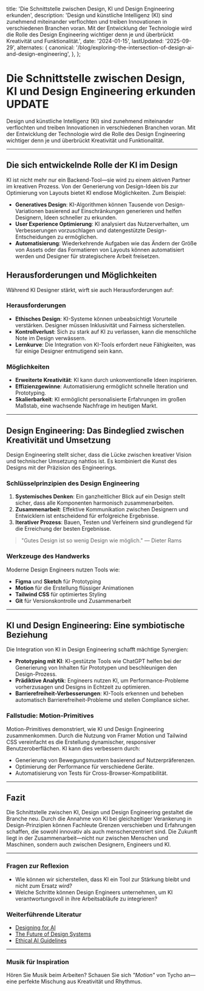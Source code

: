   title: 'Die Schnittstelle zwischen Design, KI und Design Engineering erkunden',
  description:
    'Design und künstliche Intelligenz (KI) sind zunehmend miteinander verflochten und treiben Innovationen in verschiedenen Branchen voran. Mit der Entwicklung der Technologie wird die Rolle des Design Engineering wichtiger denn je und überbrückt Kreativität und Funktionalität.',
  date: '2024-01-15',
  lastUpdated: '2025-09-29',
  alternates: {
    canonical: '/blog/exploring-the-intersection-of-design-ai-and-design-engineering',
  },
};

<Cover
  src="https://cdn.cosmos.so/affd4b79-e848-4dfd-bd42-5f2c4a847365?format=jpeg"
  alt="Image from the movie Alien - from cosmos.com"
  caption="cosmos.com"
/>

# Die Schnittstelle zwischen Design, KI und Design Engineering erkunden UPDATE

<BlogDateDisplay date="2024-01-15" lastUpdated="2025-09-29" className="mb-6" />

Design und künstliche Intelligenz (KI) sind zunehmend miteinander verflochten und treiben Innovationen in verschiedenen Branchen voran. Mit der Entwicklung der Technologie wird die Rolle des Design Engineering wichtiger denn je und überbrückt Kreativität und Funktionalität.

---

## Die sich entwickelnde Rolle der KI im Design

KI ist nicht mehr nur ein Backend-Tool—sie wird zu einem aktiven Partner im kreativen Prozess. Von der Generierung von Design-Ideen bis zur Optimierung von Layouts bietet KI endlose Möglichkeiten. Zum Beispiel:

- **Generatives Design**: KI-Algorithmen können Tausende von Design-Variationen basierend auf Einschränkungen generieren und helfen Designern, Ideen schneller zu erkunden.
- **User Experience Optimierung**: KI analysiert das Nutzerverhalten, um Verbesserungen vorzuschlagen und datengestützte Design-Entscheidungen zu ermöglichen.
- **Automatisierung**: Wiederkehrende Aufgaben wie das Ändern der Größe von Assets oder das Formatieren von Layouts können automatisiert werden und Designer für strategischere Arbeit freisetzen.

## Herausforderungen und Möglichkeiten

Während KI Designer stärkt, wirft sie auch Herausforderungen auf:

### Herausforderungen

- **Ethisches Design**: KI-Systeme können unbeabsichtigt Vorurteile verstärken. Designer müssen Inklusivität und Fairness sicherstellen.
- **Kontrollverlust**: Sich zu stark auf KI zu verlassen, kann die menschliche Note im Design verwässern.
- **Lernkurve**: Die Integration von KI-Tools erfordert neue Fähigkeiten, was für einige Designer entmutigend sein kann.

### Möglichkeiten

- **Erweiterte Kreativität**: KI kann durch unkonventionelle Ideen inspirieren.
- **Effizienzgewinne**: Automatisierung ermöglicht schnelle Iteration und Prototyping.
- **Skalierbarkeit**: KI ermöglicht personalisierte Erfahrungen im großen Maßstab, eine wachsende Nachfrage im heutigen Markt.

---

## Design Engineering: Das Bindeglied zwischen Kreativität und Umsetzung

Design Engineering stellt sicher, dass die Lücke zwischen kreativer Vision und technischer Umsetzung nahtlos ist. Es kombiniert die Kunst des Designs mit der Präzision des Engineerings.

### Schlüsselprinzipien des Design Engineering

1. **Systemisches Denken**: Ein ganzheitlicher Blick auf ein Design stellt sicher, dass alle Komponenten harmonisch zusammenarbeiten.
2. **Zusammenarbeit**: Effektive Kommunikation zwischen Designern und Entwicklern ist entscheidend für erfolgreiche Ergebnisse.
3. **Iterativer Prozess**: Bauen, Testen und Verfeinern sind grundlegend für die Erreichung der besten Ergebnisse.

> "Gutes Design ist so wenig Design wie möglich." — Dieter Rams

### Werkzeuge des Handwerks

Moderne Design Engineers nutzen Tools wie:

- **Figma** und **Sketch** für Prototyping
- **Motion** für die Erstellung flüssiger Animationen
- **Tailwind CSS** für optimiertes Styling
- **Git** für Versionskontrolle und Zusammenarbeit

---

## KI und Design Engineering: Eine symbiotische Beziehung

Die Integration von KI in Design Engineering schafft mächtige Synergien:

- **Prototyping mit KI**: KI-gestützte Tools wie ChatGPT helfen bei der Generierung von Inhalten für Prototypen und beschleunigen den Design-Prozess.
- **Prädiktive Analytik**: Engineers nutzen KI, um Performance-Probleme vorherzusagen und Designs in Echtzeit zu optimieren.
- **Barrierefreiheit-Verbesserungen**: KI-Tools erkennen und beheben automatisch Barrierefreiheit-Probleme und stellen Compliance sicher.

### Fallstudie: Motion-Primitives

Motion-Primitives demonstriert, wie KI und Design Engineering zusammenkommen. Durch die Nutzung von Framer Motion und Tailwind CSS vereinfacht es die Erstellung dynamischer, responsiver Benutzeroberflächen. KI kann dies verbessern durch:

- Generierung von Bewegungsmustern basierend auf Nutzerpräferenzen.
- Optimierung der Performance für verschiedene Geräte.
- Automatisierung von Tests für Cross-Browser-Kompatibilität.

---

## Fazit

Die Schnittstelle zwischen KI, Design und Design Engineering gestaltet die Branche neu. Durch die Annahme von KI bei gleichzeitiger Verankerung in Design-Prinzipien können Fachleute Grenzen verschieben und Erfahrungen schaffen, die sowohl innovativ als auch menschenzentriert sind. Die Zukunft liegt in der Zusammenarbeit—nicht nur zwischen Menschen und Maschinen, sondern auch zwischen Designern, Engineers und KI.

---

### Fragen zur Reflexion

- Wie können wir sicherstellen, dass KI ein Tool zur Stärkung bleibt und nicht zum Ersatz wird?
- Welche Schritte können Design Engineers unternehmen, um KI verantwortungsvoll in ihre Arbeitsabläufe zu integrieren?

### Weiterführende Literatur

- [Designing for AI](https://example.com/designing-for-ai)
- [The Future of Design Systems](https://example.com/future-design-systems)
- [Ethical AI Guidelines](https://example.com/ethical-ai)

---

### Musik für Inspiration

Hören Sie Musik beim Arbeiten? Schauen Sie sich _"Motion"_ von Tycho an—eine perfekte Mischung aus Kreativität und Rhythmus.
